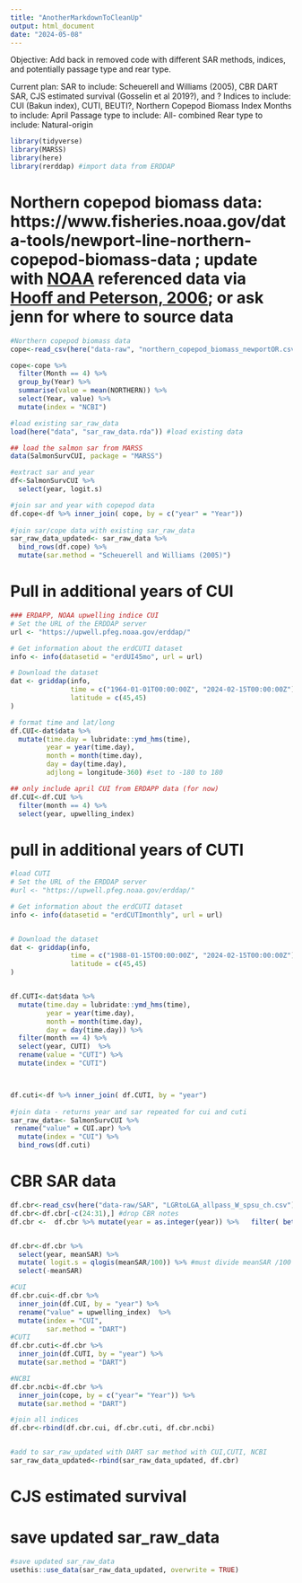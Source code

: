 ```yaml
---
title: "AnotherMarkdownToCleanUp"
output: html_document
date: "2024-05-08"
---
```


Objective: Add back in removed code with different SAR methods, indices, and potentially passage type and rear type.

Current plan: 
SAR to include: Scheuerell and Williams (2005), CBR DART SAR, CJS estimated survival (Gosselin et al 2019?), and ?
Indices to include: CUI (Bakun index), CUTI, BEUTI?, Northern Copepod Biomass Index
Months to include: April
Passage type to include: All- combined
Rear type to include: Natural-origin


```r
library(tidyverse)
library(MARSS)
library(here)
library(rerddap) #import data from ERDDAP
```
# Northern copepod biomass data: https://www.fisheries.noaa.gov/data-tools/newport-line-northern-copepod-biomass-data ; update with [NOAA](https://www.fisheries.noaa.gov/west-coast/science-data/local-biological-indicators#copepod-biodiversity) referenced data via [Hooff and Peterson, 2006](https://www.fisheries.noaa.gov/west-coast/science-data/local-biological-indicators#copepod-biodiversity); or ask jenn for where to source data
```r

#Northern copepod biomass data
cope<-read_csv(here("data-raw", "northern_copepod_biomass_newportOR.csv")) 

cope<-cope %>% 
  filter(Month == 4) %>% 
  group_by(Year) %>% 
  summarise(value = mean(NORTHERN)) %>% 
  select(Year, value) %>% 
  mutate(index = "NCBI")

#load existing sar_raw_data
load(here("data", "sar_raw_data.rda")) #load existing data

## load the salmon sar from MARSS
data(SalmonSurvCUI, package = "MARSS")

#extract sar and year
df<-SalmonSurvCUI %>% 
  select(year, logit.s)

#join sar and year with copepod data
df.cope<-df %>% inner_join( cope, by = c("year" = "Year"))
  
#join sar/cope data with existing sar_raw_data
sar_raw_data_updated<- sar_raw_data %>% 
  bind_rows(df.cope) %>% 
  mutate(sar.method = "Scheuerell and Williams (2005)")

```
# Pull in additional years of CUI
```r
### ERDAPP, NOAA upwelling indice CUI
# Set the URL of the ERDDAP server
url <- "https://upwell.pfeg.noaa.gov/erddap/"

# Get information about the erdCUTI dataset
info <- info(datasetid = "erdUI45mo", url = url)

# Download the dataset
dat <- griddap(info,
               time = c("1964-01-01T00:00:00Z", "2024-02-15T00:00:00Z"), #currently pulling all data to date (adjust as needed)
               latitude = c(45,45)
)

# format time and lat/long
df.CUI<-dat$data %>% 
  mutate(time.day = lubridate::ymd_hms(time),
         year = year(time.day),
         month = month(time.day),
         day = day(time.day), 
         adjlong = longitude-360) #set to -180 to 180

## only include april CUI from ERDAPP data (for now)
df.CUI<-df.CUI %>% 
  filter(month == 4) %>% 
  select(year, upwelling_index) 
```


# pull in additional years of CUTI
```r

#load CUTI
# Set the URL of the ERDDAP server
#url <- "https://upwell.pfeg.noaa.gov/erddap/"

# Get information about the erdCUTI dataset
info <- info(datasetid = "erdCUTImonthly", url = url)


# Download the dataset
dat <- griddap(info,
               time = c("1988-01-15T00:00:00Z", "2024-02-15T00:00:00Z"), #currently pulling all data to date
               latitude = c(45,45)
)


df.CUTI<-dat$data %>% 
  mutate(time.day = lubridate::ymd_hms(time),
         year = year(time.day),
         month = month(time.day),
         day = day(time.day)) %>% 
  filter(month == 4) %>% 
  select(year, CUTI)  %>% 
  rename(value = "CUTI") %>% 
  mutate(index = "CUTI")



df.cuti<-df %>% inner_join( df.CUTI, by = "year")
  
#join data - returns year and sar repeated for cui and cuti
sar_raw_data<- SalmonSurvCUI %>% 
 rename("value" = CUI.apr) %>% 
  mutate(index = "CUI") %>% 
  bind_rows(df.cuti)

```


# CBR SAR data
```r
df.cbr<-read_csv(here("data-raw/SAR", "LGRtoLGA_allpass_W_spsu_ch.csv"))
df.cbr<-df.cbr[-c(24:31),] #drop CBR notes 
df.cbr <-  df.cbr %>% mutate(year = as.integer(year)) %>%   filter( between(year, 2002, 2020)) #2021 does not have ocean4 reported--keep to 2020?


df.cbr<-df.cbr %>% 
  select(year, meanSAR) %>% 
  mutate( logit.s = qlogis(meanSAR/100)) %>% #must divide meanSAR /100 to get 0 to 1 and then apply logit/transform
  select(-meanSAR) 

#CUI
df.cbr.cui<-df.cbr %>% 
  inner_join(df.CUI, by = "year") %>% 
  rename("value" = upwelling_index)  %>%
  mutate(index = "CUI",
         sar.method = "DART")
#CUTI
df.cbr.cuti<-df.cbr %>% 
  inner_join(df.CUTI, by = "year") %>% 
  mutate(sar.method = "DART")

#NCBI
df.cbr.ncbi<-df.cbr %>% 
  inner_join(cope, by = c("year"= "Year")) %>% 
  mutate(sar.method = "DART")

#join all indices
df.cbr<-rbind(df.cbr.cui, df.cbr.cuti, df.cbr.ncbi) 


#add to sar_raw_updated with DART sar method with CUI,CUTI, NCBI
sar_raw_data_updated<-rbind(sar_raw_data_updated, df.cbr)
```

# CJS estimated survival




# save updated sar_raw_data

```r
#save updated sar_raw_data
usethis::use_data(sar_raw_data_updated, overwrite = TRUE)
```
 
